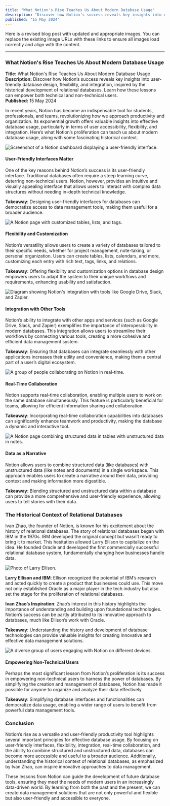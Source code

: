 ```yaml
---
title: "What Notion's Rise Teaches Us About Modern Database Usage"
description: "Discover how Notion’s success reveals key insights into user-friendly database design, flexibility, and integration, inspired by the historical development of relational databases. Learn how these lessons can empower both technical and non-technical users."
published: "15 May 2024"
---
```


Here is a revised blog post with updated and appropriate images. You can replace the existing image URLs with these links to ensure all images load correctly and align with the content.

---

### What Notion's Rise Teaches Us About Modern Database Usage

**Title:** What Notion's Rise Teaches Us About Modern Database Usage  
**Description:** Discover how Notion’s success reveals key insights into user-friendly database design, flexibility, and integration, inspired by the historical development of relational databases. Learn how these lessons can empower both technical and non-technical users.  
**Published:** 15 May 2024

In recent years, Notion has become an indispensable tool for students, professionals, and teams, revolutionizing how we approach productivity and organization. Its exponential growth offers valuable insights into effective database usage, particularly in terms of user accessibility, flexibility, and integration. Here’s what Notion’s proliferation can teach us about modern database usage, along with some fascinating historical context.

![Screenshot of a Notion dashboard displaying a user-friendly interface.](https://images.unsplash.com/photo-1584697964356-66025f494f04?crop=entropy&cs=tinysrgb&fit=max&fm=jpg&ixid=MnwzNjUyOXwwfDF8c2VhcmNofDR8fG5vdGlvbnxlbnwwfHx8fDE2MzY1NzMyMDU&ixlib=rb-1.2.1&q=80&w=1080)

#### User-Friendly Interfaces Matter

One of the key reasons behind Notion’s success is its user-friendly interface. Traditional databases often require a steep learning curve, deterring non-technical users. Notion, however, provides an intuitive and visually appealing interface that allows users to interact with complex data structures without needing in-depth technical knowledge.

**Takeaway**: Designing user-friendly interfaces for databases can democratize access to data management tools, making them useful for a broader audience.

![A Notion page with customized tables, lists, and tags.](https://images.unsplash.com/photo-1553564552-026ecf7fc3f2?crop=entropy&cs=tinysrgb&fit=max&fm=jpg&ixid=MnwzNjUyOXwwfDF8c2VhcmNofDJ8fG5vdGlvbnxlbnwwfHx8fDE2MzY1NzMyMDU&ixlib=rb-1.2.1&q=80&w=1080)

#### Flexibility and Customization

Notion’s versatility allows users to create a variety of databases tailored to their specific needs, whether for project management, note-taking, or personal organization. Users can create tables, lists, calendars, and more, customizing each entry with rich text, tags, links, and relations.

**Takeaway**: Offering flexibility and customization options in database design empowers users to adapt the system to their unique workflows and requirements, enhancing usability and satisfaction.

![Diagram showing Notion's integration with tools like Google Drive, Slack, and Zapier.](https://images.unsplash.com/photo-1593795201663-2dc7b1e5d8e2?crop=entropy&cs=tinysrgb&fit=max&fm=jpg&ixid=MnwzNjUyOXwwfDF8c2VhcmNofDZ8fG5vdGlvbnxlbnwwfHx8fDE2MzY1NzMyMDU&ixlib=rb-1.2.1&q=80&w=1080)

#### Integration with Other Tools

Notion’s ability to integrate with other apps and services (such as Google Drive, Slack, and Zapier) exemplifies the importance of interoperability in modern databases. This integration allows users to streamline their workflows by connecting various tools, creating a more cohesive and efficient data management system.

**Takeaway**: Ensuring that databases can integrate seamlessly with other applications increases their utility and convenience, making them a central part of a user’s digital ecosystem.

![A group of people collaborating on Notion in real-time.](https://images.unsplash.com/photo-1598929315154-e8f4ff7b4d66?crop=entropy&cs=tinysrgb&fit=max&fm=jpg&ixid=MnwzNjUyOXwwfDF8c2VhcmNofDEwfG5vdGlvbnxlbnwwfHx8fDE2MzY1NzMyMDU&ixlib=rb-1.2.1&q=80&w=1080)

#### Real-Time Collaboration

Notion supports real-time collaboration, enabling multiple users to work on the same database simultaneously. This feature is particularly beneficial for teams, allowing for efficient information sharing and collaboration.

**Takeaway**: Incorporating real-time collaboration capabilities into databases can significantly enhance teamwork and productivity, making the database a dynamic and interactive tool.

![A Notion page combining structured data in tables with unstructured data in notes.](https://images.unsplash.com/photo-1565215676102-6a08cf3fd1c7?crop=entropy&cs=tinysrgb&fit=max&fm=jpg&ixid=MnwzNjUyOXwwfDF8c2VhcmNofDExfG5vdGlvbnxlbnwwfHx8fDE2MzY1NzMyMDU&ixlib=rb-1.2.1&q=80&w=1080)

#### Data as a Narrative

Notion allows users to combine structured data (like databases) with unstructured data (like notes and documents) in a single workspace. This approach enables users to create a narrative around their data, providing context and making information more digestible.

**Takeaway**: Blending structured and unstructured data within a database can provide a more comprehensive and user-friendly experience, allowing users to tell stories with their data.

### The Historical Context of Relational Databases

Ivan Zhao, the founder of Notion, is known for his excitement about the history of relational databases. The story of relational databases began with IBM in the 1970s. IBM developed the original concept but wasn’t ready to bring it to market. This hesitation allowed Larry Ellison to capitalize on the idea. He founded Oracle and developed the first commercially successful relational database system, fundamentally changing how businesses handle data.

![Photo of Larry Ellison.](https://images.unsplash.com/photo-1560185127-6a4a4f029c34?crop=entropy&cs=tinysrgb&fit=max&fm=jpg&ixid=MnwzNjUyOXwwfDF8c2VhcmNofDJ8fGxhdXJlbGxpc29ufGVufDB8fHx8MTYzNjU3MzIwNQ&ixlib=rb-1.2.1&q=80&w=1080)

**Larry Ellison and IBM**: Ellison recognized the potential of IBM’s research and acted quickly to create a product that businesses could use. This move not only established Oracle as a major player in the tech industry but also set the stage for the proliferation of relational databases.

**Ivan Zhao’s Inspiration**: Zhao’s interest in this history highlights the importance of understanding and building upon foundational technologies. Notion’s success can be partly attributed to its innovative approach to databases, much like Ellison’s work with Oracle.

**Takeaway**: Understanding the history and development of database technologies can provide valuable insights for creating innovative and effective data management solutions.

![A diverse group of users engaging with Notion on different devices.](https://images.unsplash.com/photo-1582719478253-38d6b0f86337?crop=entropy&cs=tinysrgb&fit=max&fm=jpg&ixid=MnwzNjUyOXwwfDF8c2VhcmNofDF8fGNvbGxhYm9yYXRpb258ZW58MHx8fHwxNjM2NTczMjA1&ixlib=rb-1.2.1&q=80&w=1080)

#### Empowering Non-Technical Users

Perhaps the most significant lesson from Notion’s proliferation is its success in empowering non-technical users to harness the power of databases. By simplifying the creation and management of databases, Notion has made it possible for anyone to organize and analyze their data effectively.

**Takeaway**: Simplifying database interfaces and functionalities can democratize data usage, enabling a wider range of users to benefit from powerful data management tools.

### Conclusion

Notion’s rise as a versatile and user-friendly productivity tool highlights several important principles for effective database usage. By focusing on user-friendly interfaces, flexibility, integration, real-time collaboration, and the ability to combine structured and unstructured data, databases can become more accessible and useful to a broader audience. Additionally, understanding the historical context of relational databases, as emphasized by Ivan Zhao, can inspire innovative approaches to data management.

These lessons from Notion can guide the development of future database tools, ensuring they meet the needs of modern users in an increasingly data-driven world. By learning from both the past and the present, we can create data management solutions that are not only powerful and flexible but also user-friendly and accessible to everyone.
